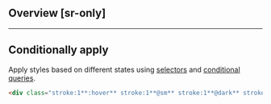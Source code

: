 ## Overview [sr-only]
<Overview/>

---

## Conditionally apply
Apply styles based on different states using [selectors](/docs/state-selectors) and [conditional queries](/docs/conditional-queries).
```html
<div class="stroke:1**:hover** stroke:1**@sm** stroke:1**@dark** stroke:1**@print**">…</div>
```

